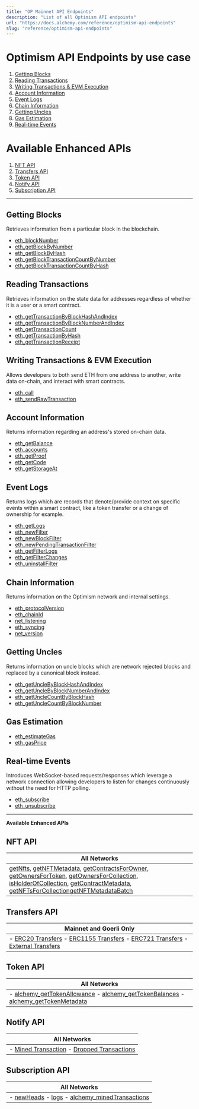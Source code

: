 ```yaml
---
title: "OP Mainnet API Endpoints"
description: "List of all Optimism API endpoints"
url: "https://docs.alchemy.com/reference/optimism-api-endpoints"
slug: "reference/optimism-api-endpoints"
---
```


# Optimism API Endpoints by use case

1. [Getting Blocks](#getting-blocks)
2. [Reading Transactions](#reading-transactions)
3. [Writing Transactions & EVM Execution](#writing-transactions--evm-execution)
4. [Account Information](#account-information)
5. [Event Logs](#event-logs)
6. [Chain Information](#chain-information)
7. [Getting Uncles](#getting-uncles)
8. [Gas Estimation](#gas-estimation)
9. [Real-time Events](#real-time-events)

# Available Enhanced APIs

1. [NFT API](#nft-api)
2. [Transfers API](#transfers-api)
3. [Token API](#token-api)
4. [Notify API](#notify-api)
5. [Subscription API](#subscription-api)

***

## Getting Blocks

Retrieves information from a particular block in the blockchain.

* [eth\_blockNumber](/reference/eth-blocknumber-optimism)
* [eth\_getBlockByNumber](/reference/eth-getblockbynumber-optimism)
* [eth\_getBlockByHash](/reference/eth-getblockbyhash-optimism)
* [eth\_getBlockTransactionCountByNumber](/reference/eth-getblocktransactioncountbynumber-optimism)
* [eth\_getBlockTransactionCountByHash](/reference/getblocktransactioncountbyhash-optimism)

## Reading Transactions

Retrieves information on the state data for addresses regardless of whether it is a user or a smart contract.

* [eth\_getTransactionByBlockHashAndIndex](/reference/eth-gettransactionbyblockhashandindex-optimism)
* [eth\_getTransactionByBlockNumberAndIndex](/reference/eth-gettransactionbyblocknumberandindex-optimism)
* [eth\_getTransactionCount](/reference/eth-gettransactioncount-optimism)
* [eth\_getTransactionByHash](/reference/eth-gettransactionbyhash-optimism)
* [eth\_getTransactionReceipt](/reference/eth-gettransactionreceipt-optimism)

## Writing Transactions & EVM Execution

Allows developers to both send ETH from one address to another, write data on-chain, and interact with smart contracts.

* [eth\_call](/reference/eth-call-optimism)
* [eth\_sendRawTransaction](/reference/eth-sendrawtransaction-optimism)

## Account Information

Returns information regarding an address's stored on-chain data.

* [eth\_getBalance](/reference/eth-getbalance-optimism)
* [eth\_accounts](/reference/eth-accounts-optimism)
* [eth\_getProof](/reference/eth-getproof-optimism)
* [eth\_getCode](/reference/eth-getcode-optimism)
* [eth\_getStorageAt](/reference/eth-getstorageat-optimism)

## Event Logs

Returns logs which are records that denote/provide context on specific events within a smart contract, like a token transfer or a change of ownership for example.

* [eth\_getLogs](/reference/eth-getlogs-optimism)
* [eth\_newFilter](/reference/eth-newfilter-optimism)
* [eth\_newBlockFilter](/reference/eth-newblockfilter-optimism)
* [eth\_newPendingTransactionFilter](/reference/eth-newpendingtransactionfilter-optimism)
* [eth\_getFilterLogs](/reference/eth-getfilterlogs-optimism)
* [eth\_getFilterChanges](/reference/eth-getfilterchanges-optimism)
* [eth\_uninstallFilter](/reference/eth-uninstallfilter-optimism-1)

## Chain Information

Returns information on the Optimism network and internal settings.

* [eth\_protocolVersion](/reference/eth-protocolversion-optimism)
* [eth\_chainId](/reference/eth-chainid-optimism)
* [net\_listening](/reference/net-listening-optimism-1)
* [eth\_syncing](/reference/eth-syncing-optimism)
* [net\_version](/reference/net-version-optimism-1)

## Getting Uncles

Returns information on uncle blocks which are network rejected blocks and replaced by a canonical block instead.

* [eth\_getUncleByBlockHashAndIndex](/reference/eth-getunclebyblockhashandindex-optimism)
* [eth\_getUncleByBlockNumberAndIndex](/reference/eth-getunclebyblocknumberandindex-optimism)
* [eth\_getUncleCountByBlockHash](/reference/eth-getunclecountbyblockhash-optimism)
* [eth\_getUncleCountByBlockNumber](/reference/eth-getunclecountbyblocknumber-optimism)

## Gas Estimation

* [eth\_estimateGas](/reference/eth-estimategas-optimism)
* [eth\_gasPrice](/reference/eth-gasprice-optimism)

## Real-time Events

Introduces WebSocket-based requests/responses which leverage a network connection allowing developers to listen for changes continuously without the need for HTTP polling.

* [eth\_subscribe](/reference/eth-subscribe-optimism)
* [eth\_unsubscribe](/reference/eth-unsubscribe-optimism)

***

**Available Enhanced APIs**

## NFT API

| All Networks                                                                                                                                                                                                                                                                                                                                                                                                                                                                      |
| --------------------------------------------------------------------------------------------------------------------------------------------------------------------------------------------------------------------------------------------------------------------------------------------------------------------------------------------------------------------------------------------------------------------------------------------------------------------------------- |
| [getNfts](/reference/getnfts), [getNFTMetadata](/reference/getnftmetadata), [getContractsForOwner](/reference/getcontractsforowner), [getOwnersForToken](/reference/getownersfortoken), [getOwnersForCollection](/reference/getownersforcollection), [isHolderOfCollection](/reference/isholderofcollection), [getContractMetadata](/reference/getcontractmetadata), [getNFTsForCollection](/reference/getnftsforcollection)[getNFTMetadataBatch](/reference/getnftmetadatabatch) |

## Transfers API

| Mainnet and Goerli Only                                                                                                                                                                                                                                                                                                     |
| --------------------------------------------------------------------------------------------------------------------------------------------------------------------------------------------------------------------------------------------------------------------------------------------------------------------------- |
| - [ERC20 Transfers](/reference/transfers-api-quickstart#2-erc20-transfers) - [ERC1155 Transfers](/reference/transfers-api-quickstart#4-erc1155-transfers) - [ERC721 Transfers](/reference/transfers-api-quickstart#3-erc721-transfers) - [External Transfers](/reference/transfers-api-quickstart#1-external-eth-transfers) |

## Token API

| All Networks                                                                                                                                                                                               |
| ---------------------------------------------------------------------------------------------------------------------------------------------------------------------------------------------------------- |
| - [alchemy\_getTokenAllowance](/reference/alchemy-gettokenallowance) - [alchemy\_getTokenBalances](/reference/alchemy-gettokenbalances) - [alchemy\_getTokenMetadata](/reference/alchemy-gettokenmetadata) |

## Notify API

| All Networks                                                                                                                 |
| ---------------------------------------------------------------------------------------------------------------------------- |
| - [Mined Transaction](/reference/mined-transaction-webhook) - [Dropped Transactions](/reference/dropped-transaction-webhook) |

## Subscription API

| All Networks                                                                                                                     |
| -------------------------------------------------------------------------------------------------------------------------------- |
| - [newHeads](/reference/newheads) - [logs](/reference/logs) - [alchemy\_minedTransactions](/reference/alchemy-minedtransactions) |
